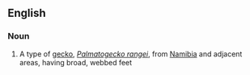 ==English==
===Noun===
{{en-noun|head=[[web-footed]] [[gecko]]}}

#A type of [[gecko]], ''[[Palmatogecko rangei]]'', from [[Namibia]] and adjacent areas, having broad, webbed feet